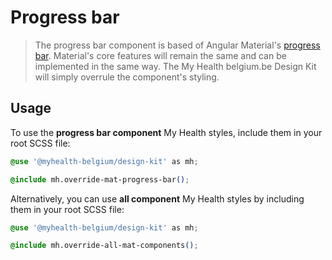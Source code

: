 
<Meta title="Components/Progress bar" />

# Progress bar

> The progress bar component is based of Angular Material's [progress bar](https://material.angular.io/components/progress-bar). Material's core features will remain the same and can be implemented in the same way.
> The My Health belgium.be Design Kit will simply overrule the component's styling.

## Usage

To use the **progress bar component** My Health styles, include them in your root SCSS file:

```css
@use '@myhealth-belgium/design-kit' as mh;

@include mh.override-mat-progress-bar();
```

Alternatively, you can use **all component** My Health styles by including them in your root SCSS file:

```css
@use '@myhealth-belgium/design-kit' as mh;

@include mh.override-all-mat-components();
```
